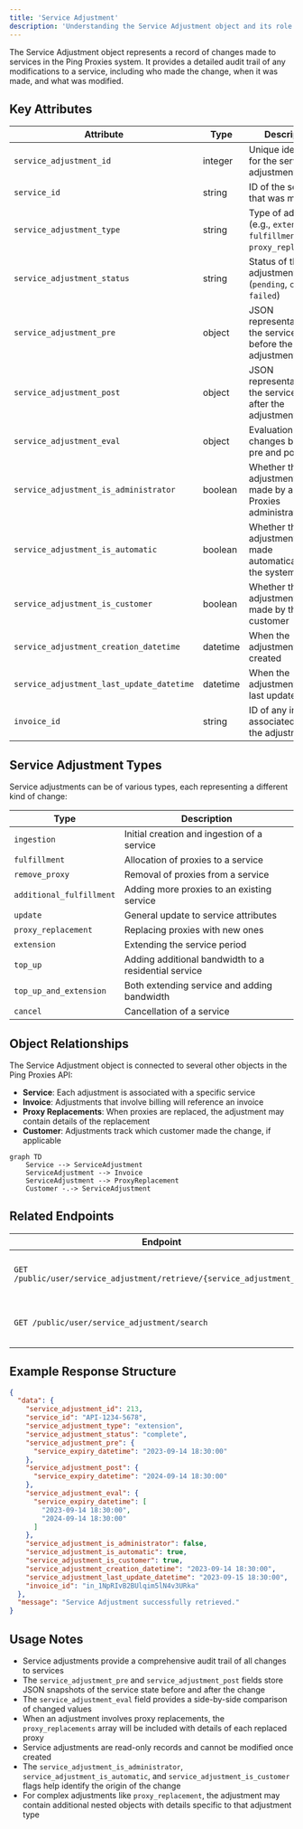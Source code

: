 ```yaml
---
title: 'Service Adjustment'
description: 'Understanding the Service Adjustment object and its role in the Ping Proxies API'
---
```


The Service Adjustment object represents a record of changes made to services in the Ping Proxies system. It provides a detailed audit trail of any modifications to a service, including who made the change, when it was made, and what was modified.

## Key Attributes

| Attribute | Type | Description |
|-----------|------|-------------|
| `service_adjustment_id` | integer | Unique identifier for the service adjustment |
| `service_id` | string | ID of the service that was modified |
| `service_adjustment_type` | string | Type of adjustment (e.g., `extension`, `fulfillment`, `proxy_replacement`) |
| `service_adjustment_status` | string | Status of the adjustment (`pending`, `complete`, `failed`) |
| `service_adjustment_pre` | object | JSON representation of the service state before the adjustment |
| `service_adjustment_post` | object | JSON representation of the service state after the adjustment |
| `service_adjustment_eval` | object | Evaluation of changes between pre and post states |
| `service_adjustment_is_administrator` | boolean | Whether the adjustment was made by a Ping Proxies administrator |
| `service_adjustment_is_automatic` | boolean | Whether the adjustment was made automatically by the system |
| `service_adjustment_is_customer` | boolean | Whether the adjustment was made by the customer |
| `service_adjustment_creation_datetime` | datetime | When the adjustment was created |
| `service_adjustment_last_update_datetime` | datetime | When the adjustment was last updated |
| `invoice_id` | string | ID of any invoice associated with the adjustment |

## Service Adjustment Types

Service adjustments can be of various types, each representing a different kind of change:

| Type | Description |
|------|-------------|
| `ingestion` | Initial creation and ingestion of a service |
| `fulfillment` | Allocation of proxies to a service |
| `remove_proxy` | Removal of proxies from a service |
| `additional_fulfillment` | Adding more proxies to an existing service |
| `update` | General update to service attributes |
| `proxy_replacement` | Replacing proxies with new ones |
| `extension` | Extending the service period |
| `top_up` | Adding additional bandwidth to a residential service |
| `top_up_and_extension` | Both extending service and adding bandwidth |
| `cancel` | Cancellation of a service |

## Object Relationships

The Service Adjustment object is connected to several other objects in the Ping Proxies API:

- **Service**: Each adjustment is associated with a specific service
- **Invoice**: Adjustments that involve billing will reference an invoice
- **Proxy Replacements**: When proxies are replaced, the adjustment may contain details of the replacement
- **Customer**: Adjustments track which customer made the change, if applicable

```mermaid
graph TD
    Service --> ServiceAdjustment
    ServiceAdjustment --> Invoice
    ServiceAdjustment --> ProxyReplacement
    Customer -.-> ServiceAdjustment
```

## Related Endpoints

| Endpoint | Description |
|----------|-------------|
| `GET /public/user/service_adjustment/retrieve/{service_adjustment_id}` | Retrieve a specific service adjustment |
| `GET /public/user/service_adjustment/search` | Search service adjustments with filters |

## Example Response Structure

```json
{
  "data": {
    "service_adjustment_id": 213,
    "service_id": "API-1234-5678",
    "service_adjustment_type": "extension",
    "service_adjustment_status": "complete",
    "service_adjustment_pre": {
      "service_expiry_datetime": "2023-09-14 18:30:00"
    },
    "service_adjustment_post": {
      "service_expiry_datetime": "2024-09-14 18:30:00"
    },
    "service_adjustment_eval": {
      "service_expiry_datetime": [
        "2023-09-14 18:30:00",
        "2024-09-14 18:30:00"
      ]
    },
    "service_adjustment_is_administrator": false,
    "service_adjustment_is_automatic": true,
    "service_adjustment_is_customer": true,
    "service_adjustment_creation_datetime": "2023-09-14 18:30:00",
    "service_adjustment_last_update_datetime": "2023-09-15 18:30:00",
    "invoice_id": "in_1NpRIvB2BUlqim5lN4v3URka"
  },
  "message": "Service Adjustment successfully retrieved."
}
```

## Usage Notes

- Service adjustments provide a comprehensive audit trail of all changes to services
- The `service_adjustment_pre` and `service_adjustment_post` fields store JSON snapshots of the service state before and after the change
- The `service_adjustment_eval` field provides a side-by-side comparison of changed values
- When an adjustment involves proxy replacements, the `proxy_replacements` array will be included with details of each replaced proxy
- Service adjustments are read-only records and cannot be modified once created
- The `service_adjustment_is_administrator`, `service_adjustment_is_automatic`, and `service_adjustment_is_customer` flags help identify the origin of the change
- For complex adjustments like `proxy_replacement`, the adjustment may contain additional nested objects with details specific to that adjustment type